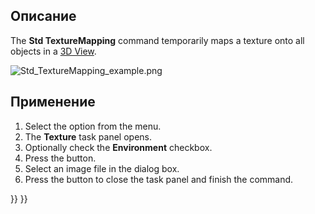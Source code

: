 <languages/>

{{Docnav/ru
|[[Std_ToggleClipPlane/ru|Команда "Плоскость сечения"]]
|[[Std_ToggleVisibility/ru|Команда "Видимость"]]
|[[Std_View_Menu/ru|Меню "Вид"]]
|IconL=Std_ToggleClipPlane.svg
|IconR=Std_ToggleVisibility.svg
|IconC=Freecad.svg
}}

{{GuiCommand/ru
|Name/ru=Текстурирование
|Name=Std_TextureMapping
|MenuLocation=Вид → Текстурирование...
|Workbenches=Все
}}

<span id="Description"></span>
==Описание==

The '''Std TextureMapping''' command temporarily maps a texture onto all objects in a [[3D_View|3D View]].

[[Image:Std_TextureMapping_example.png]]
{{Caption|Two objects mapped with a 120 by 120 pixel image of a checker pattern}}

<span id="Usage"></span>
==Применение==

# Select the {{MenuCommand|View → [[Image:Std_TextureMapping.svg|16px]] Texture Mapping}} option from the menu.
# The '''Texture''' task panel opens.
# Optionally check the '''Environment''' checkbox.
# Press the {{Button|…}} button.
# Select an image file in the dialog box.
# Press the {{Button|Close}} button to close the task panel and finish the command.


{{Docnav/ru
|[[Std_ToggleClipPlane/ru|Команда "Плоскость сечения"]]
|[[Std_ToggleVisibility/ru|Команда "Видимость"]]
|[[Std_View_Menu/ru|Меню "Вид"]]
|IconL=Std_ToggleClipPlane.svg
|IconR=Std_ToggleVisibility.svg
|IconC=Freecad.svg
}}

{{Std_Base_navi{{#translation:}}}}
{{Userdocnavi{{#translation:}}}}